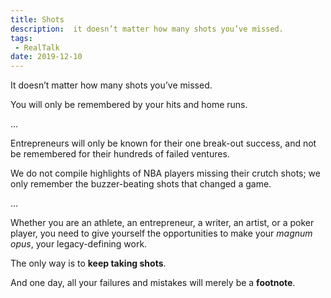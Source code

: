```yaml
---
title: Shots
description:  it doesn’t matter how many shots you’ve missed.
tags:
 - RealTalk
date: 2019-12-10
---
```


It doesn’t matter how many shots you’ve missed.

You will only be remembered by your hits and home runs.

...

Entrepreneurs will only be known for their one break-out success, and not be remembered for their hundreds of failed ventures.

We do not compile highlights of NBA players missing their crutch shots; we only remember the buzzer-beating shots that changed a game.

...

Whether you are an athlete, an entrepreneur, a writer, an artist, or a poker player, you need to give yourself the opportunities to make your *magnum opus*, your legacy-defining work.

The only way is to **keep taking shots**.

And one day, all your failures and mistakes will merely be a **footnote**.